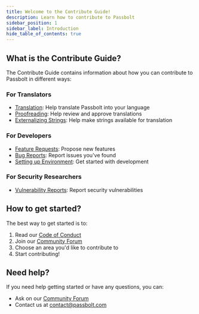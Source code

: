 ```yaml
---
title: Welcome to the Contribute Guide!
description: Learn how to contribute to Passbolt
sidebar_position: 1
sidebar_label: Introduction
hide_table_of_contents: true
---
```


## What is the Contribute Guide?

The Contribute Guide contains information about how you can contribute to Passbolt in different ways:

### For Translators
- [Translation](/docs/contribute/translator/translate): Help translate Passbolt into your language
- [Proofreading](/docs/contribute/translator/proofread): Help review and approve translations
- [Externalizing Strings](/docs/contribute/translator/externalize): Help make strings available for translation

### For Developers
- [Feature Requests](/docs/contribute/developer/feature-request): Propose new features
- [Bug Reports](/docs/contribute/developer/bug-report): Report issues you've found
- [Setting up Environment](/docs/contribute/developer/setup): Get started with development

### For Security Researchers
- [Vulnerability Reports](/docs/contribute/security/vulnerability): Report security vulnerabilities

## How to get started?

The best way to get started is to:

1. Read our [Code of Conduct](https://www.passbolt.com/code_of_conduct)
2. Join our [Community Forum](https://community.passbolt.com)
3. Choose an area you'd like to contribute to
4. Start contributing!

## Need help?

If you need help getting started or have any questions, you can:

- Ask on our [Community Forum](https://community.passbolt.com)
- Contact us at [contact@passbolt.com](mailto:contact@passbolt.com)